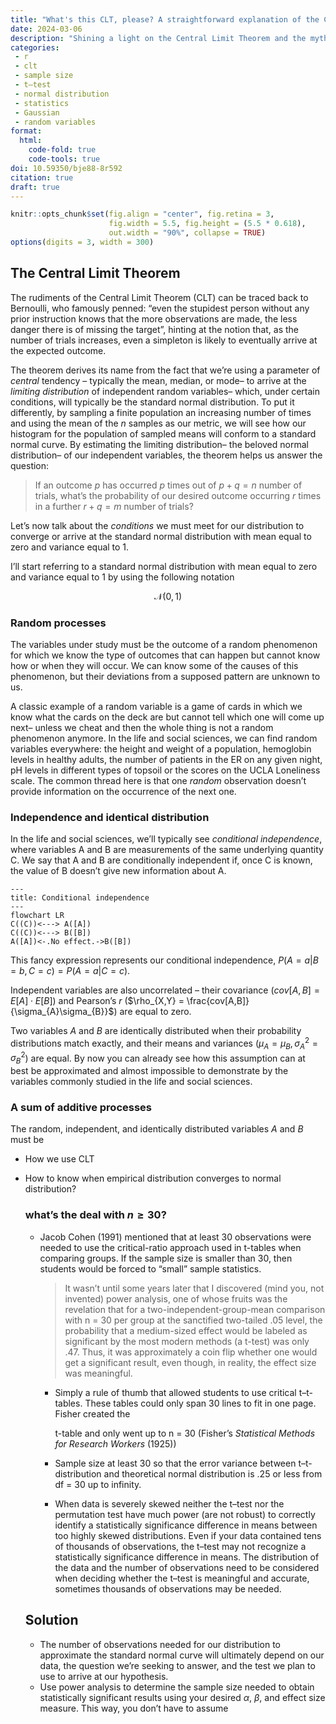 ```yaml
---
title: "What's this CLT, please? A straightforward explanation of the Central Limit Theorem and the magic ($n =30$) sample size requirements"
date: 2024-03-06
description: "Shining a light on the Central Limit Theorem and the mythical sample size requirements for the health and social sciences"
categories:
 - r
 - clt
 - sample size
 - t–test
 - normal distribution
 - statistics
 - Gaussian
 - random variables
format:
  html:
    code-fold: true
    code-tools: true
doi: 10.59350/bje88-8r592
citation: true
draft: true
---
```


```r
knitr::opts_chunk$set(fig.align = "center", fig.retina = 3,
                      fig.width = 5.5, fig.height = (5.5 * 0.618),
                      out.width = "90%", collapse = TRUE)
options(digits = 3, width = 300)
```

## The Central Limit Theorem

The rudiments of the Central Limit Theorem (CLT) can be traced back to Bernoulli, who famously penned: “even the stupidest person without any prior instruction knows that the more observations are made, the less danger there is of missing the target”, hinting at the notion that, as the number of trials increases, even a simpleton is likely to eventually arrive at the expected outcome.

The theorem derives its name from the fact that we're using a parameter of *central* tendency – typically the mean, median, or mode– to arrive at the *limiting distribution* of independent random variables– which, under certain conditions, will typically be the standard normal distribution. To put it differently, by sampling a finite population an increasing number of times and using the mean of the $n$ samples as our metric, we will see how our histogram for the population of sampled means will conform to a standard normal curve. By estimating the limiting distribution– the beloved normal distribution– of our independent variables, the theorem helps us answer the question:

> If an outcome $p$ has occurred $p$ times out of $p + q = n$ number of trials, what's the probability of our desired outcome occurring $r$ times in a further $r + q = m$ number of trials?

Let's now talk about the *conditions* we must meet for our distribution to converge or arrive at the standard normal distribution with mean equal to zero and variance equal to 1.

::: column-margin
I'll start referring to a standard normal distribution with mean equal to zero and variance equal to 1 by using the following notation

$$\mathcal{N}(0,1)$$
:::

### Random processes

The variables under study must be the outcome of a random phenomenon for which we know the type of outcomes that can happen but cannot know how or when they will occur. We can know some of the causes of this phenomenon, but their deviations from a supposed pattern are unknown to us.

A classic example of a random variable is a game of cards in which we know what the cards on the deck are but cannot tell which one will come up next– unless we cheat and then the whole thing is not a random phenomenon anymore. In the life and social sciences, we can find random variables everywhere: the height and weight of a population, hemoglobin levels in healthy adults, the number of patients in the ER on any given night, pH levels in different types of topsoil or the scores on the UCLA Loneliness scale. The common thread here is that one *random* observation doesn't provide information on the occurrence of the next one.

### Independence and identical distribution

In the life and social sciences, we'll typically see *conditional independence*, where variables A and B are measurements of the same underlying quantity C. We say that A and B are conditionally independent if, once C is known, the value of B doesn't give new information about A.

```mermaid
---
title: Conditional independence
---
flowchart LR
C((C))<---> A([A])
C((C))<---> B([B])
A([A])<-.No effect.->B([B])
```

::: column-margin
This fancy expression represents our conditional independence, $P(A = a| B = b, C = c) = P(A = a| C = c)$.
:::

Independent variables are also uncorrelated – their covariance ($cov[A,B] = E[A]\cdot E[B]$​) and Pearson's $r$ ($\rho_{X,Y} = \frac{cov[A,B]}{\sigma_{A}\sigma_{B}}$) are equal to zero.

Two variables $A$ and $B$ are identically distributed when their probability distributions match exactly, and their means and variances ($\mu_{A} = \mu_{B}, \sigma_{A}^2 = \sigma_{B}^2$) are equal. By now you can already see how this assumption can at best be approximated and almost impossible to demonstrate by the variables commonly studied in the life and social sciences.

### A sum of additive processes

The random, independent, and identically distributed variables $A$ and $B$ must be 



-   How we use CLT

-   How to know when empirical distribution converges to normal distribution?

    ### what's the deal with $n \geq 30$?

    -   Jacob Cohen (1991) mentioned that at least 30 observations were needed to use the critical-ratio approach used in t-tables when comparing groups. If the sample size is smaller than 30, then students would be forced to “small” sample statistics.

        > It wasn't until some years later that I discovered (mind you, not invented) power analysis, one of whose fruits was the revelation that for a two-independent-group-mean comparison with n = 30 per group at the sanctified two-tailed .05 level, the probability that a medium-sized effect would be labeled as significant by the most modern methods (a t-test) was only .47. Thus, it was approximately a coin flip whether one would get a significant result, even though, in reality, the effect size was meaningful.

        -   Simply a rule of thumb that allowed students to use critical t–t-tables. These tables could only span 30 lines to fit in one page. Fisher created the

            t-table and only went up to n = 30 (Fisher's *Statistical Methods for Research Workers* (1925))

        -   Sample size at least 30 so that the error variance between t–t-distribution and theoretical normal distribution is .25 or less from df = 30 up to infinity.

        -   When data is severely skewed neither the t–test nor the permutation test have much power (are not robust) to correctly identify a statistically significance difference in means between too highly skewed distributions. Even if your data contained tens of thousands of observations, the t–test may not recognize a statistically significance difference in means. The distribution of the data and the number of observations need to be considered when deciding whether the t–test is meaningful and accurate, sometimes thousands of observations may be needed.

    ## Solution

    -   The number of observations needed for our distribution to approximate the standard normal curve will ultimately depend on our data, the question we're seeking to answer, and the test we plan to use to arrive at our hypothesis.
    -   Use power analysis to determine the sample size needed to obtain statistically significant results using your desired $\alpha$, $\beta$, and effect size measure. This way, you don't have to assume
